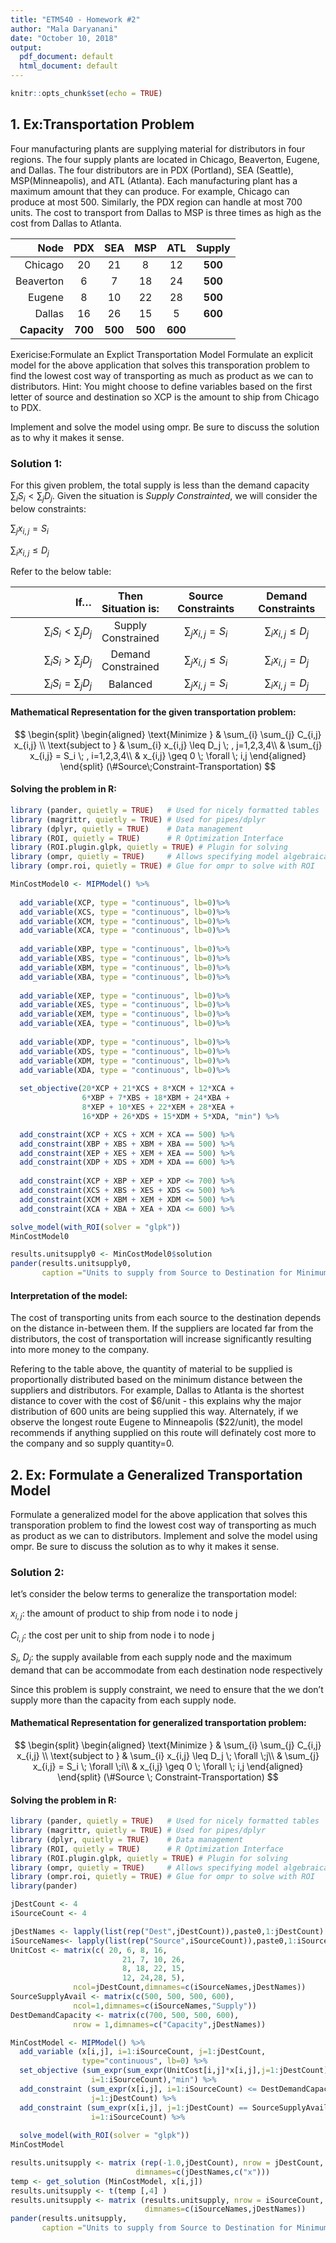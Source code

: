 ```yaml
---
title: "ETM540 - Homework #2"
author: "Mala Daryanani"
date: "October 10, 2018"
output:
  pdf_document: default
  html_document: default
---
```


```r
knitr::opts_chunk$set(echo = TRUE)
```


## 1. Ex:Transportation Problem

Four manufacturing plants are supplying material for distributors in four regions.  The four supply plants are located in Chicago, Beaverton, Eugene, and Dallas.  The four distributors are in PDX (Portland), SEA (Seattle), MSP(Minneapolis), and ATL (Atlanta).  Each manufacturing plant has a maximum amount that they can produce.  For example, Chicago can produce at most 500.  Similarly, the PDX region can handle at most 700 units.  The cost to transport from Dallas to MSP is three times as high as the cost from Dallas to Atlanta.

| Node        | PDX   |   SEA |  MSP  | ATL   | **Supply** | 
|------------:|:-----:|:-----:|:-----:|:-----:|:----------:|
|  Chicago    |  20   |  21   |   8   |  12   |   **500**  |
|  Beaverton  |   6   |   7   |   18  | 24    |   **500**  |
|  Eugene     |   8   |   10  |  22   | 28    |   **500**  |
|  Dallas     |   16  |   26  |  15   |  5    |   **600**  |
|**Capacity** |**700**|**500**|**500**|**600**|            |

Exericise:Formulate an Explict Transportation Model
Formulate an explicit model for the above application that solves this transporation problem to find the lowest cost way of transporting as much as product as we can to distributors.  Hint:  You might choose to define variables based on the first letter of source and destination so XCP is the amount to ship from Chicago to PDX.  

Implement and solve the model using ompr.  Be sure to discuss the solution as to why it makes it sense.  

### Solution 1:

For this given problem, the total supply is less than the demand capacity $\sum_{i} S_i < \sum_{j} D_j$. Given the situation is *Supply Constrainted*, we will consider the below constraints:

$\sum_{j} x_{i,j} = S_i$   

$\sum_{i} x_{i,j} \leq D_j$

Refer to the below table:

|If...                           | Then Situation is: | Source Constraints            | Demand Constraints         |
|--------------------------------:|:-----------------:|:-----------------------------:|:--------------------------:|
|$\sum_{i} S_i < \sum_{j} D_j$  |Supply Constrained | $\sum_{j} x_{i,j} = S_i$        |$\sum_{i} x_{i,j} \leq D_j$ |
|$\sum_{i} S_i > \sum_{j} D_j$  |Demand Constrained | $\sum_{j} x_{i,j} \leq S_i$     |$\sum_{i} x_{i,j} = D_j$    |
|$\sum_{i} S_i = \sum_{j} D_j$  |Balanced           | $\sum_{j} x_{i,j} = S_i$        |$\sum_{i} x_{i,j} = D_j$    |

\pagebreak

#### Mathematical Representation for the given transportation problem:
$$
 \begin{split}
 \begin{aligned}
    \text{Minimize  }   &  \sum_{i} \sum_{j} C_{i,j} x_{i,j} \\
    \text{subject to } & \sum_{i} x_{i,j} \leq D_j \; , j=1,2,3,4\\
                       & \sum_{j} x_{i,j} = S_i \; , i=1,2,3,4\\
                       & x_{i,j} \geq 0  \; \forall \; i,j
  \end{aligned}
  \end{split}
  (\#Source\;Constraint-Transportation)
$$

#### Solving the problem in R:

``` r
library (pander, quietly = TRUE)   # Used for nicely formatted tables
library (magrittr, quietly = TRUE) # Used for pipes/dplyr
library (dplyr, quietly = TRUE)    # Data management
library (ROI, quietly = TRUE)      # R Optimization Interface
library (ROI.plugin.glpk, quietly = TRUE) # Plugin for solving
library (ompr, quietly = TRUE)     # Allows specifying model algebraically
library (ompr.roi, quietly = TRUE) # Glue for ompr to solve with ROI
```

```r
MinCostModel0 <- MIPModel() %>%
  
  add_variable(XCP, type = "continuous", lb=0)%>%
  add_variable(XCS, type = "continuous", lb=0)%>%
  add_variable(XCM, type = "continuous", lb=0)%>%  
  add_variable(XCA, type = "continuous", lb=0)%>%  
  
  add_variable(XBP, type = "continuous", lb=0)%>%
  add_variable(XBS, type = "continuous", lb=0)%>%
  add_variable(XBM, type = "continuous", lb=0)%>%  
  add_variable(XBA, type = "continuous", lb=0)%>% 
  
  add_variable(XEP, type = "continuous", lb=0)%>%
  add_variable(XES, type = "continuous", lb=0)%>%
  add_variable(XEM, type = "continuous", lb=0)%>%  
  add_variable(XEA, type = "continuous", lb=0)%>% 
  
  add_variable(XDP, type = "continuous", lb=0)%>%
  add_variable(XDS, type = "continuous", lb=0)%>%
  add_variable(XDM, type = "continuous", lb=0)%>%  
  add_variable(XDA, type = "continuous", lb=0)%>% 
  
  set_objective(20*XCP + 21*XCS + 8*XCM + 12*XCA + 
                6*XBP + 7*XBS + 18*XBM + 24*XBA +
                8*XEP + 10*XES + 22*XEM + 28*XEA +
                16*XDP + 26*XDS + 15*XDM + 5*XDA, "min") %>%   

  add_constraint(XCP + XCS + XCM + XCA == 500) %>% 
  add_constraint(XBP + XBS + XBM + XBA == 500) %>% 
  add_constraint(XEP + XES + XEM + XEA == 500) %>% 
  add_constraint(XDP + XDS + XDM + XDA == 600) %>% 
  
  add_constraint(XCP + XBP + XEP + XDP <= 700) %>% 
  add_constraint(XCS + XBS + XES + XDS <= 500) %>% 
  add_constraint(XCM + XBM + XEM + XDM <= 500) %>% 
  add_constraint(XCA + XBA + XEA + XDA <= 600) %>% 

solve_model(with_ROI(solver = "glpk"))
MinCostModel0
```


```r
results.unitsupply0 <- MinCostModel0$solution
pander(results.unitsupply0, 
       caption ="Units to supply from Source to Destination for Minimum cost")
```

#### Interpretation of the model:

The cost of transporting units from each source to the destination depends on the distance in-between them. If the suppliers are located far from the distributors, the cost of transportation will increase significantly resulting into more money to the company. 

Refering to the table above, the quantity of material to be supplied is proportionally distributed based on the minimum distance between the suppliers and distributors. For example, Dallas to Atlanta is the shortest distance to cover with the cost of $6/unit - this explains why the major distribution of 600 units are being supplied this way. Alternately, if we observe the longest route Eugene to Minneapolis ($22/unit), the model recommends if anything supplied on this route will definately cost more to the company and so supply quantity=0.  


\pagebreak

## 2. Ex: Formulate a Generalized Transportation Model 
Formulate a generalized model for the above application that solves this transporation problem to find the lowest cost way of transporting as much as product as we can to distributors.  Implement and solve the model using ompr.  Be sure to discuss the solution as to why it makes it sense.


### Solution 2:
let's consider the below terms to generalize the transportation model:

$x_{i,j}$: the amount of product to ship from node i to node j  

$C_{i,j}$: the cost per unit to ship from node i to node j

$S_i$, $D_j$: the supply available from each supply node and the maximum demand that can be accommodate from each destination node respectively 

Since this problem is supply constraint, we need to ensure that the we don't supply more than the capacity from each supply node. 

#### Mathematical Representation for generalized transportation problem:
$$
 \begin{split}
 \begin{aligned}
    \text{Minimize  }   &  \sum_{i} \sum_{j} C_{i,j} x_{i,j} \\
    \text{subject to } & \sum_{i} x_{i,j} \leq D_j \; \forall \;j\\
                       & \sum_{j} x_{i,j} = S_i \; \forall \;i\\
                       & x_{i,j} \geq 0  \; \forall \; i,j
  \end{aligned}
  \end{split}
  (\#Source \; Constraint-Transportation)
$$

#### Solving the problem in R:

``` r
library (pander, quietly = TRUE)   # Used for nicely formatted tables
library (magrittr, quietly = TRUE) # Used for pipes/dplyr
library (dplyr, quietly = TRUE)    # Data management
library (ROI, quietly = TRUE)      # R Optimization Interface
library (ROI.plugin.glpk, quietly = TRUE) # Plugin for solving
library (ompr, quietly = TRUE)     # Allows specifying model algebraically
library (ompr.roi, quietly = TRUE) # Glue for ompr to solve with ROI
library(pander)
```

```r
jDestCount <- 4
iSourceCount <- 4

jDestNames <- lapply(list(rep("Dest",jDestCount)),paste0,1:jDestCount)  
iSourceNames<- lapply(list(rep("Source",iSourceCount)),paste0,1:iSourceCount) 
UnitCost <- matrix(c( 20, 6, 8, 16,
                         21, 7, 10, 26,
                         8, 18, 22, 15,
                         12, 24,28, 5), 
              ncol=jDestCount,dimnames=c(iSourceNames,jDestNames)) 
SourceSupplyAvail <- matrix(c(500, 500, 500, 600), 
              ncol=1,dimnames=c(iSourceNames,"Supply"))
DestDemandCapacity <- matrix(c(700, 500, 500, 600), 
              nrow = 1,dimnames=c("Capacity",jDestNames)) 

MinCostModel <- MIPModel() %>%
  add_variable (x[i,j], i=1:iSourceCount, j=1:jDestCount, 
                type="continuous", lb=0) %>%
  set_objective (sum_expr(sum_expr(UnitCost[i,j]*x[i,j],j=1:jDestCount), 
                  i=1:iSourceCount),"min") %>%
  add_constraint (sum_expr(x[i,j], i=1:iSourceCount) <= DestDemandCapacity[1,j], 
                  j=1:jDestCount) %>% 
  add_constraint (sum_expr(x[i,j], j=1:jDestCount) == SourceSupplyAvail[i,1], 
                  i=1:iSourceCount) %>% 
  
  solve_model(with_ROI(solver = "glpk"))
MinCostModel
```


```r
results.unitsupply <- matrix (rep(-1.0,jDestCount), nrow = jDestCount, ncol=1,
                            dimnames=c(jDestNames,c("x")))
temp <- get_solution (MinCostModel, x[i,j])
results.unitsupply <- t(temp [,4] )
results.unitsupply <- matrix (results.unitsupply, nrow = iSourceCount, ncol=jDestCount,
                              dimnames=c(iSourceNames,jDestNames))
pander(results.unitsupply, 
       caption ="Units to supply from Source to Destination for Minimum cost")
```











